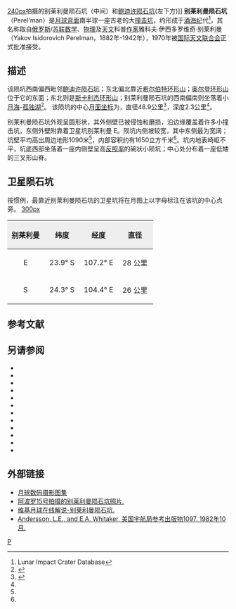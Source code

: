 {{lunar crater data |
 image=Perel'man crater AS15-M-2217.jpg|
 caption=[[阿波罗15号|阿波罗15号]]拍摄的图像|
 latitude=24.05|
 N_or_S=S|
 longitude=106.01|
 E_or_W=E|
 diameter=48.9|
 depth=2.3公里|
 colong=255|
 eponym=雅科夫·伊·别莱利曼}}
[[image:AS15-M-2217.jpg|240px]]拍摄的别莱利曼陨石坑（中间）和[[鲍迪许陨石坑|鲍迪许陨石坑]](左下方)]]
'''别莱利曼陨石坑'''（Perel'man）是[[月球背面|月球背面]]南半球一座古老的大[[撞击坑|撞击坑]]，约形成于[[酒海纪|酒海纪]]代<ref name=LICD>Lunar Impact Crater Database</ref>，其名称取自[[俄罗斯|俄罗斯]]/[[苏联|苏联]][[数学|数学]]、[[物理|物理]]及[[天文|天文]]科普[[作家|作家]]雅科夫·伊西多罗维奇·别莱利曼（Yakov Isidorovich Perelman，1882年-1942年），1970年被[[国际天文联合会|国际天文联合会]]正式批准接受。

==描述==
该陨坑西南偏西毗邻[[鲍迪许陨石坑|鲍迪许陨石坑]]；东北偏北靠近[[希尔伯特环形山|希尔伯特环形山]]；[[奥尔登环形山|奥尔登环形山]]位于它的东面；东北则是[[斯卡利杰环形山|斯卡利杰环形山]]；别莱利曼陨石坑的西南偏南则坐落着小[[月海|月海]]-[[独湖|孤独湖]]<ref>{{Cite web |url=http://planetarynames.wr.usgs.gov/images/Lunar/lac_100_wac.pdf |title=.pdf Crater Perel'man on LAC-100 map |accessdate=2016-08-05 |archive-date=2018-05-30 |archive-url=https://web.archive.org/web/20180530210945/https://planetarynames.wr.usgs.gov/images/Lunar/lac_100_wac.pdf |dead-url=no }}</ref>。
该陨坑的中心[[月面坐标|月面坐标]]为{{Coord|24.05|S|106.01|E|globe:Moon|nogoogle=1|noosm=1}}，直径48.9公里<ref name="IAU">{{Cite web |url=http://planetarynames.wr.usgs.gov/Feature/4654 |title=Directory of the International Astronomical Union |access-date=2016-08-05 |archive-date=2020-01-22 |archive-url=https://web.archive.org/web/20200122160542/https://planetarynames.wr.usgs.gov/Feature/4654 |dead-url=no }}</ref>，深度2.3公里<ref name="LICD"/>。

别莱利曼陨石坑外观呈圆形状，其外侧壁已被侵蚀和磨损，沿边缘覆盖着许多小撞击坑，东侧外壁附靠着卫星坑别莱利曼 E。陨坑内侧坡较宽，其中东侧最为宽阔；坑壁平均高出周边地形1090米<ref name="LICD"/>，内部容积约有1650立方千米<ref name="LICD"/>。坑内地表崎岖不平，坑底西部坐落着一座内侧壁呈高[[反照率|反照率]]的碗状小陨坑；中心处分布着一座低矮的三叉形山脊。

==卫星陨石坑==
按惯例，最靠近别莱利曼陨石坑的卫星坑将在月图上以字母标注在该坑的中心点旁。
[[image:Perelman_sattelite_craters_map.jpg|300px]]

{| class="wikitable"
!width="25%" style="background:#eeeeee;" |别莱利曼
!width="25%" style="background:#eeeeee;" |纬度
!width="25%" style="background:#eeeeee;" |经度
!width="25%" style="background:#eeeeee;" |直径
|-
|align="center"|E
|align="center"|23.9° S
|align="center"|107.2° E
|align="center"|28 公里
|-
|align="center"|S
|align="center"|24.3° S
|align="center"|104.4° E
|align="center"|26 公里
|}{{clear}}
==参考文献==
{{Reflist}}

==另请参阅==
{{refbegin}}
* {{cite book
  | last1 = Andersson
  | first1 = L. E.
  | last2 = Whitaker
  | first2 = E. A.
  | authorlink2 = Ewen Whitaker
  | date = 1982
  | title = [[NASA|NASA]] Catalogue of Lunar Nomenclature
  | publisher = NASA RP-1097
  | ref = harv
  }}
* {{cite web
  | last = Blue
  | first = Jennifer
  | date = July 25, 2007
  | title = Gazetteer of Planetary Nomenclature
  | publisher = [[United_States_Geological_Survey|USGS]]
  | url = http://planetarynames.wr.usgs.gov/
  | accessdate = 2007-08-05
  | ref = harv
  | archive-date = 2012-04-08
  | archive-url = https://www.webcitation.org/66mXDr4G9?url=http://planetarynames.wr.usgs.gov/
  | dead-url = no
  }}
* {{cite book
  | last1 = Bussey
  | first1 = B.
  | authorlink1 = Ben Bussey
  | last2 = Spudis
  | first2 = P.
  | authorlink2 = Paul Spudis
  | date = 2004
  | title = The Clementine Atlas of the Moon
  | publisher = Cambridge University Press
  | location = New York
  | isbn = 978-0-521-81528-4
  | ref = harv
  }}
* {{cite book
  | last1 = Cocks
  | first1 = Elijah E.
  | last2 = Cocks
  | first2 = Josiah C.
  | date = 1995
  | title = Who's Who on the Moon: A Biographical Dictionary of Lunar Nomenclature
  | url = https://archive.org/details/isbn_9780936389271
  | publisher = Tudor Publishers
  | isbn = 978-0-936389-27-1
  | ref = harv
  }}
* {{cite web
  | last = McDowell
  | first = Jonathan
  | date = July 15, 2007
  | url = http://host.planet4589.org/astro/lunar/
  | title = Lunar Nomenclature
  | publisher = Jonathan's Space Report
  | accessdate = 2007-10-24
  | ref = harv
  | archive-date = 2012-05-26
  | archive-url = https://www.webcitation.org/67wcYNfK3?url=http://host.planet4589.org/astro/lunar/
  | dead-url = no
  }}
* {{cite journal| last1 = Menzel| first1 = D. H.| last2 = Minnaert| first2 = M.| last3 = Levin| first3 = B.| last4 = Dollfus| first4 = A.| last5 = Bell| first5 = B.| title = Report on Lunar Nomenclature by the Working Group of Commission 17 of the IAU| doi = 10.1007/BF00171763| journal = Space Science Reviews| volume = 12| issue = 2| pages = 136–186| date = 1971| bibcode = 1971SSRv...12..136M| ref = harv}}
* {{cite book
  | first = Patrick
  | last = Moore
  | authorlink = Patrick Moore
  | date = 2001
  | title = On the Moon
  | url = https://archive.org/details/patrickmooreonmo00patr
  | publisher = Sterling Publishing Co.
  | isbn = 978-0-304-35469-6
  | ref = harv
  }}
* {{cite book
  | first = Fred W.
  | last = Price
  | date = 1988
  | title = The Moon Observer's Handbook
  | publisher = Cambridge University Press
  | isbn = 978-0-521-33500-3
  | ref = harv
  }}
* {{cite book
  | last = Rükl
  | first = Antonín
  | authorlink = Antonín Rükl
  | date = 1990
  | title = Atlas of the Moon
  | publisher = Kalmbach Books
  | isbn = 978-0-913135-17-4
  | ref = harv
  }}
* {{cite book
  | last = Webb
  | first = Rev. T. W.
  | authorlink = Thomas William Webb
  | date = 1962
  | title = Celestial Objects for Common Telescopes
  | url = https://archive.org/details/celestialobjects00webb
  | edition = 6th revised
  | publisher = Dover
  | isbn = 978-0-486-20917-3
  | ref = harv
  }}
* {{cite book
  | first = Ewen A.
  | last = Whitaker
  | authorlink = Ewen Whitaker
  | date = 1999
  | title = Mapping and Naming the Moon
  | publisher = Cambridge University Press
  | isbn = 978-0-521-62248-6
  | ref = harv
  }}
* {{cite book
  | first = Peter T.
  | last = Wlasuk
  | date = 2000
  | title = Observing the Moon
  | publisher = Springer
  | isbn = 978-1-85233-193-1
  | ref = harv
 }}
{{refend}}

==外部链接==
*[http://www.lpi.usra.edu/resources/lunar_orbiter/bin/srch_nam.shtml?Perel%27man%7C0 月球数码摄影图集] {{Wayback|url=http://www.lpi.usra.edu/resources/lunar_orbiter/bin/srch_nam.shtml?Perel%27man%7C0 |date=20201127015943 }}
*[https://web.archive.org/web/20151001190817/http://www.lpi.usra.edu/resources/apollo/search/feature/?feature=Perel%27man 阿波罗15号拍摄的别莱利曼陨石坑照片.] 
*[https://the-moon.wikispaces.com/Perel%27man 维基月球在线解说-别莱利曼陨石坑.] {{Wayback|url=https://the-moon.wikispaces.com/Perel%27man |date=20180808225530 }}
*[http://planet4589.org/astro/lunar/RP-1097.pdf Andersson, L.E., and E.A. Whitaker, 美国宇航局参考出版物1097, 1982年10月.]{{Wayback|url=http://planet4589.org/astro/lunar/RP-1097.pdf |date=20141006125838 }}

[[Category:月球环形山|P]]
{{月球環形山 (O-Q)}}